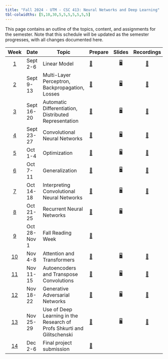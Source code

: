 ```yaml
---
title: "Fall 2024 - UTM - CSC 413: Neural Networks and Deep Learning"
tbl-colwidths: [5,10,30,5,5,5,5,5,5,5]
---
```


This page contains an outline of the topics, content, and assignments for the semester. Note that this schedule will be updated as the semester progresses, with all changes documented here.

::: column-screen-inset-right
| Week | Date | Topic | Prepare | Slides | Recordings | Labs | Quiz | Assignments | Tests | Project |
|:-----:|-------|-------|-------|:-----:|:-----:|-------|-------|:-----:|-------|:-----:|
| [1](/weeks/week-1.html) | Sept 2-6 | Linear Model | [📖](/weeks/week-1.html){.no-style aria-label="Week 15 summary"} | [🖥️](/lecs/w01/lec01.html "Lecture Slides"){.no-style aria-label="Lec 1 slides"} | [🎥](https://q.utoronto.ca/courses/366713){.no-style} |  |  |  |  |  |
| [2](/weeks/week-2.html) | Sept 9-13 | Multi-Layer Perceptron, Backpropagation, Losses | [📖](/weeks/week-2.html){.no-style aria-label="Week 15 summary"} | [🖥️](/lecs/w02/lec02.html "Lecture Slides"){.no-style aria-label="Lec 2 slides"} | [🎥](https://q.utoronto.ca/courses/366713){.no-style} | [💻](https://colab.research.google.com/github/UofTCSC413/2024F-website/blob/main/labs/lab01.ipynb "Lab instructions"){.no-style aria-label="Lab 1 instructions"} | [📋](https://q.utoronto.ca/courses/366713/quizzes/404473){.no-style} |  |  |  |
| [3](/weeks/week-3.html) | Sept 16-20 | Automatic Differentiation, Distributed Representation | [📖](/weeks/week-3.html){.no-style aria-label="Week 15 summary"} | [🖥️](/lecs/w03/lec03.html "Lecture Slides"){.no-style aria-label="Lec 3 slides"} | [🎥](https://q.utoronto.ca/courses/366713){.no-style} | [💻](https://colab.research.google.com/github/UofTCSC413/2024F-website/blob/main/labs/lab02.ipynb "Lab instructions"){.no-style aria-label="Lab 2 instructions"} | [📋](https://q.utoronto.ca/courses/366713/quizzes/412392){.no-style} |  |  |  |
| [4](/weeks/week-4.html) | Sept 23-27 | Convolutional Neural Networks | [📖](/weeks/week-4.html){.no-style aria-label="Week 15 summary"} | [🖥️](/lecs/w04/lec04.html "Lecture Slides"){.no-style aria-label="Lec 4 slides"} | [🎥](https://q.utoronto.ca/courses/366713){.no-style} | [💻](https://colab.research.google.com/github/UofTCSC413/2024F-website/blob/main/labs/lab03.ipynb "Lab instructions"){.no-style aria-label="Lab 3 instructions"} | [📋](https://q.utoronto.ca/courses/366713/quizzes/405061){.no-style} | [✍️](https://q.utoronto.ca/courses/366713/files/folder/A1){.no-style} |  |  |
| [5](/weeks/week-5.html) | Oct 1-4 | Optimization | [📖](/weeks/week-5.html){.no-style aria-label="Week 15 summary"} | [🖥️](/lecs/w05/lec05.html "Lecture Slides"){.no-style aria-label="Lec 5 slides"} | [🎥](https://q.utoronto.ca/courses/366713){.no-style} | [💻](https://colab.research.google.com/github/UofTCSC413/2024F-website/blob/main/labs/neural_network_optimization.ipynb){.no-style} | [📋](https://q.utoronto.ca/courses/366713/quizzes/417060){.no-style} |  |  |  |
| [6](/weeks/week-6.html) | Oct 7-11 | Generalization | [📖](/weeks/week-6.html){.no-style aria-label="Week 15 summary"} | [🖥️](/lecs/w06/lec06.html "Lecture Slides"){.no-style aria-label="Lec 6 slides"} | [🎥](https://q.utoronto.ca/courses/366713){.no-style} | [💻](https://colab.research.google.com/github/UofTCSC413/2024F-website/blob/main/labs/lab05.ipynb "Lab instructions"){.no-style aria-label="Lab 5 instructions"} | [📋](https://q.utoronto.ca/courses/366713/quizzes/418108){.no-style} |  |  |  |
| [7](/weeks/week-7.html) | Oct 14-18 | Interpreting Convolutional Neural Networks | [📖](/weeks/week-7.html){.no-style aria-label="Week 15 summary"} | [🖥️](/lecs/w07/lec07.html "Lecture Slides"){.no-style aria-label="Lec 7 slides"} | [🎥](https://q.utoronto.ca/courses/366713){.no-style} |  |  | [✍️](https://q.utoronto.ca/courses/366713/files/folder/A2){.no-style} | [✅](/weeks/week-7.html){.no-style} |  |
| [8](/weeks/week-8.html) | Oct 21-25 | Recurrent Neural Networks | [📖](/weeks/week-8.html){.no-style aria-label="Week 15 summary"} | [🖥️](/lecs/w08/lec08.html "Lecture Slides"){.no-style aria-label="Lec 8 slides"} |  | [💻](https://colab.research.google.com/github/UofTCSC413/2024F-website/blob/main/labs/lab07.ipynb "Lab instructions"){.no-style aria-label="Lab 7 instructions"} | [📋](https://q.utoronto.ca/courses/366713/quizzes/419409){.no-style} |  |  |  |
| [9](/weeks/week-9.html) | Oct 28-Nov 1 | Fall Reading Week | [📖](/weeks/week-9.html){.no-style aria-label="Week 15 summary"} |  |  |  |  |  |  |  |
| [10](/weeks/week-10.html) | Nov 4-8 | Attention and Transformers | [📖](/weeks/week-10.html){.no-style aria-label="Week 15 summary"} | [🖥️](/lecs/w09/lec09.html "Lecture Slides"){.no-style aria-label="Lec 9 slides"} | [🎥](https://q.utoronto.ca/courses/366713){.no-style} | [💻](https://colab.research.google.com/github/UofTCSC413/2024F-website/blob/main/labs/lab09.ipynb "Lab instructions"){.no-style aria-label="Lab 9 instructions"} |  |  |  | [📂](project-description.html#project-proposal){.no-style} |
| [11](/weeks/week-11.html) | Nov 11-15 | Autoencoders and Transpose Convolutions | [📖](/weeks/week-11.html){.no-style aria-label="Week 15 summary"} | [🖥️](/lecs/w10/lec10.html "Lecture Slides"){.no-style aria-label="Lec 10 slides"} | [🎥](https://q.utoronto.ca/courses/366713){.no-style} |  | [📋](https://q.utoronto.ca/courses/366713/quizzes/421077){.no-style} |  | [✅](/weeks/week-11.html){.no-style} |  |
| [12](/weeks/week-12.html) | Nov 18-22 | Generative Adversarial Networks | [📖](/weeks/week-12.html){.no-style aria-label="Week 15 summary"} | [🖥️](/lecs/w11/lec11.html "Lecture Slides"){.no-style aria-label="Lec 11 slides"} | [🎥](https://q.utoronto.ca/courses/366713){.no-style} | [💻](https://colab.research.google.com/github/UofTCSC413/2024F-website/blob/main/labs/lab10.ipynb "Lab instructions"){.no-style aria-label="Lab 10 instructions"} |  |  |  |  |
| [13](/weeks/week-13.html) | Nov 25-29 | Use of Deep Learning in the Research of Profs Shkurti and Gilitschenski | [📖](/weeks/week-13.html){.no-style aria-label="Week 15 summary"} | [🖥️](/lecs/w12/lec12.html "Lecture Slides"){.no-style aria-label="Lec 12 slides"} | [🎥](https://q.utoronto.ca/courses/366713){.no-style} | [💻](https://colab.research.google.com/github/UofTCSC413/2024F-website/blob/main/labs/lab11.ipynb "Lab instructions"){.no-style aria-label="Lab 11 instructions"} |  |  |  |  |
| [14](/weeks/week-14.html) | Dec 2-6 | Final project submission | [📖](/weeks/week-14.html){.no-style aria-label="Week 15 summary"} |  |  |  |  |  |  | [📂](project-description.html#final-project){.no-style} |
:::